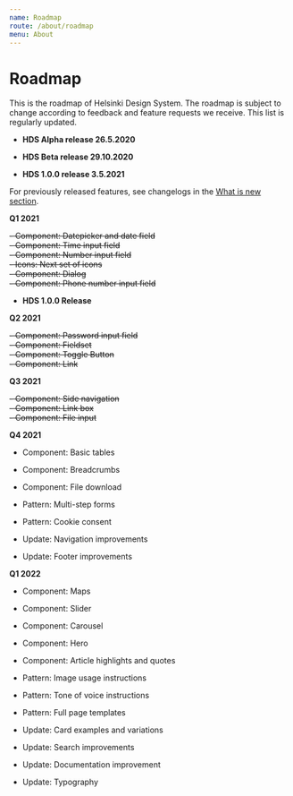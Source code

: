 ```yaml
---
name: Roadmap
route: /about/roadmap
menu: About
---
```



# Roadmap

<LargeParagraph>
   This is the roadmap of Helsinki Design System. The roadmap is subject to change according to feedback and feature requests we receive. This list is regularly updated.
</LargeParagraph>


- **HDS Alpha release 26.5.2020**

- **HDS Beta release 29.10.2020**

- **HDS 1.0.0 release 3.5.2021**

For previously released features, see changelogs in the [What is new section](/about/new).

**Q1 2021**

~~- Component: Datepicker and date field~~<br/>
~~- Component: Time input field~~<br/>
~~- Component: Number input field~~<br/>
~~- Icons: Next set of icons~~<br/>
~~- Component: Dialog~~<br/>
~~- Component: Phone number input field~~<br/>


- **HDS 1.0.0 Release**

**Q2 2021**


~~- Component: Password input field~~<br/>
~~- Component: Fieldset~~<br/>
~~- Component: Toggle Button~~<br/>
~~- Component: Link~~<br/>


**Q3 2021**


~~- Component: Side navigation~~<br/>
~~- Component: Link box~~<br/>
~~- Component: File input~~<br/>


**Q4 2021**

- Component: Basic tables
- Component: Breadcrumbs
- Component: File download

- Pattern: Multi-step forms
- Pattern: Cookie consent

- Update: Navigation improvements
- Update: Footer improvements

**Q1 2022**
- Component: Maps
- Component: Slider
- Component: Carousel
- Component: Hero
- Component: Article highlights and quotes


- Pattern: Image usage instructions
- Pattern: Tone of voice instructions
- Pattern: Full page templates


- Update: Card examples and variations
- Update: Search improvements
- Update: Documentation improvement
- Update: Typography
